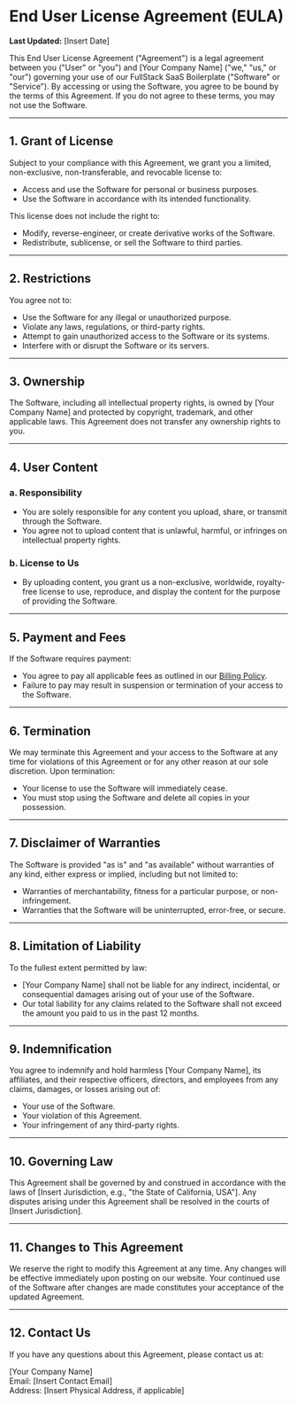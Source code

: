 # End User License Agreement (EULA)

**Last Updated:** [Insert Date]

This End User License Agreement ("Agreement") is a legal agreement between you ("User" or "you") and [Your Company Name] ("we," "us," or "our") governing your use of our FullStack SaaS Boilerplate ("Software" or "Service"). By accessing or using the Software, you agree to be bound by the terms of this Agreement. If you do not agree to these terms, you may not use the Software.

---

## 1. Grant of License

Subject to your compliance with this Agreement, we grant you a limited, non-exclusive, non-transferable, and revocable license to:
   - Access and use the Software for personal or business purposes.
   - Use the Software in accordance with its intended functionality.

This license does not include the right to:
   - Modify, reverse-engineer, or create derivative works of the Software.
   - Redistribute, sublicense, or sell the Software to third parties.

---

## 2. Restrictions

You agree not to:
   - Use the Software for any illegal or unauthorized purpose.
   - Violate any laws, regulations, or third-party rights.
   - Attempt to gain unauthorized access to the Software or its systems.
   - Interfere with or disrupt the Software or its servers.

---

## 3. Ownership

The Software, including all intellectual property rights, is owned by [Your Company Name] and protected by copyright, trademark, and other applicable laws. This Agreement does not transfer any ownership rights to you.

---

## 4. User Content

### a. **Responsibility**
   - You are solely responsible for any content you upload, share, or transmit through the Software.
   - You agree not to upload content that is unlawful, harmful, or infringes on intellectual property rights.

### b. **License to Us**
   - By uploading content, you grant us a non-exclusive, worldwide, royalty-free license to use, reproduce, and display the content for the purpose of providing the Software.

---

## 5. Payment and Fees

If the Software requires payment:
   - You agree to pay all applicable fees as outlined in our [Billing Policy](#).
   - Failure to pay may result in suspension or termination of your access to the Software.

---

## 6. Termination

We may terminate this Agreement and your access to the Software at any time for violations of this Agreement or for any other reason at our sole discretion. Upon termination:
   - Your license to use the Software will immediately cease.
   - You must stop using the Software and delete all copies in your possession.

---

## 7. Disclaimer of Warranties

The Software is provided "as is" and "as available" without warranties of any kind, either express or implied, including but not limited to:
   - Warranties of merchantability, fitness for a particular purpose, or non-infringement.
   - Warranties that the Software will be uninterrupted, error-free, or secure.

---

## 8. Limitation of Liability

To the fullest extent permitted by law:
   - [Your Company Name] shall not be liable for any indirect, incidental, or consequential damages arising out of your use of the Software.
   - Our total liability for any claims related to the Software shall not exceed the amount you paid to us in the past 12 months.

---

## 9. Indemnification

You agree to indemnify and hold harmless [Your Company Name], its affiliates, and their respective officers, directors, and employees from any claims, damages, or losses arising out of:
   - Your use of the Software.
   - Your violation of this Agreement.
   - Your infringement of any third-party rights.

---

## 10. Governing Law

This Agreement shall be governed by and construed in accordance with the laws of [Insert Jurisdiction, e.g., "the State of California, USA"]. Any disputes arising under this Agreement shall be resolved in the courts of [Insert Jurisdiction].

---

## 11. Changes to This Agreement

We reserve the right to modify this Agreement at any time. Any changes will be effective immediately upon posting on our website. Your continued use of the Software after changes are made constitutes your acceptance of the updated Agreement.

---

## 12. Contact Us

If you have any questions about this Agreement, please contact us at:

[Your Company Name]  
Email: [Insert Contact Email]  
Address: [Insert Physical Address, if applicable]

